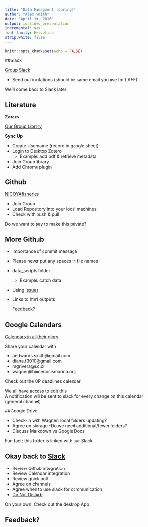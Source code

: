```yaml
---
title: "Data Managment (spring)"
author: "Alex Smith"
date: "April 19, 2016"
output: ioslides_presentation
incremental: yes
font-family: Helvetica
strip.white: false
---
```


```r
knitr::opts_chunk$set(echo = FALSE)
```

##Slack

[Group Slack](https://nicoyafisheries.slack.com/messages/data-analysis/team/alex/)

- Send out invitations (should be same email you use for LAFF)
  
We'll come back to Slack later

## Literature
**Zotero**

[Our Group Library](https://www.zotero.org/groups/509456)

   
  
**Sync Up**

- Create Username (record in google sheet)
- Login to Desktop Zotero
    - Example: add pdf & retrieve metadata
- Join Group library
- Add Chrome plugin

## Github

[NICOYAfisheries](https://github.com/nicoyafisheries)

- Join Group
- Load Repository into your local machines
- Check with push & pull
  
Do we want to pay to make this private?


## More Github 

- Importance of commit message
- Please never put any spaces in file names
- data_scripts folder 
    - Example: catch data
- Using [issues](https://github.com/nicoyafisheries/nicoyafisheries.github.io/issues)
- Links to html outputs 

  Feedback?

## Google Calendars

[Calendars in all their glory](https://calendar.google.com/calendar/render?tab=mc&pli=1#main_7)

Share your calendar with 

  - aedwards.smith@gmail.com
  - diana.f3010@gmail.com
  - mgrivera@uc.cl
  - wagner@biocenosismarina.org
  
  

Check out the GP deadlines calendar  
  
We all have access to edit this  
A notification will be sent to slack for every change on this calendar (general channel)  


##Google Drive

- Check-in with Wagner: local folders updating?
- Agree on storage
  -Do we need additional/fewer folders?
- Discuss Markdown vs Google Docs

Fun fact: this folder is linked with our Slack

## Okay back to [Slack](https://nicoyafisheries.slack.com/messages/data-analysis/team/alex/)

- Review Github integration
- Review Calendar integration
- Review quick poll
- Agree on channels
- Agree when to use slack for communication
- [Do Not Disturb](https://nicoyafisheries.slack.com/messages/general/team/alex/)

On your own: Check out the desktop App

## Feedback?
